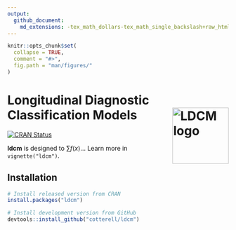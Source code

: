 ```yaml
---
output: 
  github_document:
    md_extensions: -tex_math_dollars-tex_math_single_backslash+raw_html
---
```


<!-- README.md is generated from README.Rmd. Please edit that file -->

```r
knitr::opts_chunk$set(
  collapse = TRUE,
  comment = "#>",
  fig.path = "man/figures/"
)
```

# Longitudinal Diagnostic Classification Models <img src="man/figures/logo.png" alt="LDCM logo" align="right" width="128" />

<!-- badges: start -->
[![CRAN Status](https://www.r-pkg.org/badges/version/ldcm)](https://cran.r-project.org/package=ldcm){.pkgdown-release}
<!-- badges: end -->

**ldcm** is designed to $\sum f(x)$... Learn more in `vignette("ldcm")`.

## Installation

::: .pkgdown-release
```r
# Install released version from CRAN
install.packages("ldcm")
```
:::

::: .pkgdown-devel
```r
# Install development version from GitHub
devtools::install_github("cotterell/ldcm")
```
:::

